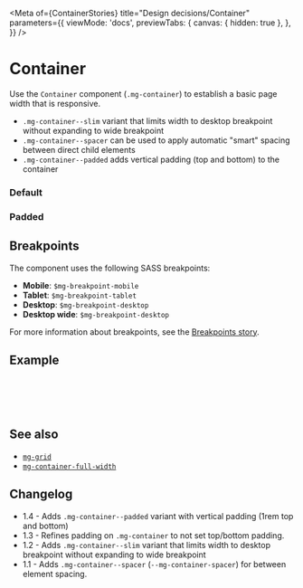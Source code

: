 
<Meta
  of={ContainerStories}
  title="Design decisions/Container"
  parameters={{
    viewMode: 'docs',
    previewTabs: {
      canvas: { hidden: true },
    },
  }}
/>

# Container

Use the `Container` component (`.mg-container`) to establish a basic page width that is responsive.

- `.mg-container--slim` variant that limits width to desktop breakpoint without expanding to wide breakpoint
- `.mg-container--spacer` can be used to apply automatic "smart" spacing between direct child elements
- `.mg-container--padded` adds vertical padding (top and bottom) to the container

### Default

<Canvas of={ContainerStories.Default} meta={ContainerStories} />

### Padded

<Canvas of={ContainerStories.PaddedVariant} meta={ContainerStories} />

## Breakpoints

The component uses the following SASS breakpoints:

- **Mobile**: `$mg-breakpoint-mobile`
- **Tablet**: `$mg-breakpoint-tablet`
- **Desktop**: `$mg-breakpoint-desktop`
- **Desktop wide**: `$mg-breakpoint-desktop`

For more information about breakpoints, see the [Breakpoints story](?path=/docs/design-decisions-breakpoint--docs).

## Example

```jsx
<Container>
  <h1>Responsive Container</h1>
  <p>This container adjusts its width based on the screen size.</p>
</Container>
```

## See also

- [`mg-grid`](?path=/docs/design-decisions-grid--docs)
- [`mg-container-full-width`](?path=/docs/components-fullwidth--docs)

## Changelog

- 1.4 - Adds `.mg-container--padded` variant with vertical padding (1rem top and bottom)
- 1.3 - Refines padding on `.mg-container` to not set top/bottom padding.
- 1.2 - Adds `.mg-container--slim` variant that limits width to desktop breakpoint without expanding to wide breakpoint
- 1.1 - Adds `.mg-container--spacer` (`--mg-container-spacer`) for between element spacing.
